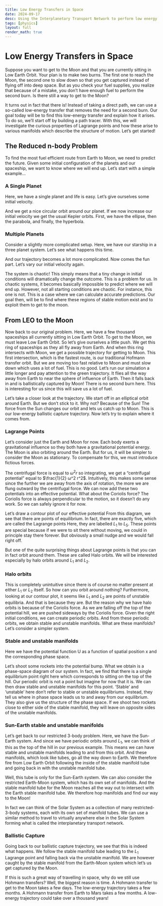 ```yaml
---
title: Low Energy Transfers in Space
date: 2024-09-17
desc: Using the Interplanetary Transport Network to perform low energy transfers in space.
tags: [physics]
layout: full
render_math: true
---
```


<SlideShow>
<Slide>

<div class="max-w-prose mx-auto">
  <!--NOTE: Keep this synchronised with the post date-->
  <ShowDate date="2024-09-17" />
</div>

# Low Energy Transfers in Space

Suppose you want to get to the Moon and that you are currently sitting in
Low Earth Orbit. Your plan is to make two burns. The first one to reach the
Moon, the second one to slow down so that you get captured instead of flying
off into deep space. But as you check your fuel supplies, you realize that
because of a mistake, you don’t have enough fuel to perform the second burn.
Is there still a way to get to the Moon?

It turns out in fact that there is! Instead of taking a direct path, we can
use a so-called low-energy transfer that removes the need for a second burn.
Our goal today will be to find this low-energy transfer and explain how it
arises. To do so, we’ll start off by building a path tracer. With this, we
will investigate the curious properties of Lagrange points and how these arise
to various manifolds which describe the structure of motion. Let’s get
started!

</Slide>

<Slide kind="split" video_json="/posts/2024/low-energy-transfers/slides/SinglePlanet.json">
<SlideSegment>

## The Reduced n-body Problem

To find the most fuel efficient route from Earth to Moon, we need to predict the future. Given some initial configuration of the planets and our spaceship, we want to know where we will end up. <NextSegmentLink>Let’s start with a simple example...</NextSegmentLink>

</SlideSegment>
<SlideSegment>

### A Single Planet

Here, we have a single planet and life is easy. <NextSegmentLink>Let’s give ourselves some initial velocity.</NextSegmentLink>

</SlideSegment>
<SlideSegment>

And we get a nice circular orbit around our planet. If we now increase our
initial velocity we get the usual Kepler orbits. First, we have the ellipse,
then the parabola, and finally, the hyperbola.

</SlideSegment>
</Slide>

<Slide kind="split" video_json="/posts/2024/low-energy-transfers/slides/MultiPlanet.json">
<SlideSegment>

### Multiple Planets

Consider a slightly more complicated setup. Here, we have our starship in a three planet system. <NextSegmentLink>Let’s see what happens this time.</NextSegmentLink>

</SlideSegment>
<SlideSegment>

And our trajectory becomes a lot more complicated. Now comes the fun part. <NextSegmentLink>Let’s vary our initial velocity again.</NextSegmentLink>

</SlideSegment>
<SlideSegment>

The system is chaotic! This simply means that a tiny change in initial conditions will dramatically change the outcome. This is a problem for us. In chaotic systems, it becomes basically impossible to predict where we will end up. However, not all starting conditions are chaotic. For instance, this one is not. This is a case where we can calculate accurate predictions. Our goal then, will be to find where these regions of stable motion exist and to exploit them to get to the moon.

</SlideSegment>
</Slide>

<Slide kind="split">

## From LEO to the Moon

Now back to our original problem. Here, we have a few thousand spaceships all currently sitting in Low Earth Orbit. To get to the Moon, we must leave Low Earth Orbit. So let’s give ourselves a little push. We get this ring of spaceships as they all fly away from Earth. And when this ring intersects with Moon, we get a possible trajectory for getting to Moon. This first intersection, which is the fastest route, is our traditional Hofmann transfer orbit. But we are moving too fast relative to Moon and must slow down which uses a lot of fuel. This is no good.
Let’s run our simulation a little longer and pay attention to the green trajectory. It flies all the way away from Earth to near the sphere of influence of Earth. Then it falls back in and is ballistically captured by Moon! There is no second burn here. This is interesting for us since this will save us a lot of fuel.

Let’s take a closer look at the trajectory. We start off in an elliptical orbit around Earth. But we don’t stick to it. Why not? Because of the Sun! The force from the Sun changes our orbit and lets us catch up to Moon.
This is our low-energy ballistic capture trajectory. Now let’s try to explain where it comes from.

</Slide>

<Slide kind="split">

### Lagrange Points

Let’s consider just the Earth and Moon for now. Each body exerts a gravitational influence so they both have a gravitational potential energy. The Moon is also orbiting around the Earth. But for us, it will be simpler to consider the Moon as stationary. To compensate for this, we must introduce fictious forces.

The centrifugal force is equal to $ω^2 r$ so integrating, we get a “centrifugal potential” equal to $\frac{1}{2} ω^2 r^2$. Intuitively, this makes some sense since the further we are away from the axis of rotation, the more we are flung outward by the centrifugal force.
We can now add these two potentials into an effective potential. What about the Coriolis force? The Coriolis force is always perpendicular to the motion, so it doesn’t do any work. So we can safely ignore it for now.

Let’s draw a contour plot of our effective potential From this diagram, we see that there are points of equilibrium. In fact, there are exactly five, which are called the Lagrange points Here, they are labelled $L_1$ to $L_5$. These points are special because if we were to sit there without moving, we could in principle stay there forever. But obviously a small nudge and we would fall right off.

But one of the quite surprising things about Lagrange points is that you can in fact orbit around them. These are called Halo orbits. We will be interested especially by halo orbits around $L_1$ and $L_2$.

</Slide>

<Slide kind="split">

### Halo orbits

This is completely unintuitive since there is of course no matter present at either $L_1$ or $L_2$ itself. So how can you orbit around nothing? Furthermore, looking at our contour plot, it seems like $L_1$ and $L_2$ are points of unstable equilibria. And that is because they are. But the reason why we have halo orbits is because of the Coriolis force. As we are falling off the top of the potential hill, we are pushed sideways by the Coriolis force. Given the right initial conditions, we can create periodic orbits. And from these periodic orbits, we obtain stable and unstable manifolds. What are these manifolds? Let’s consider a simpler system.

</Slide>

<Slide kind="split">

### Stable and unstable manifolds

Here we have the potential function U as a function of spatial position x and the corresponding phase space.

Let’s shoot some rockets into the potential bump. What we obtain is a phase-space diagram of our system. In fact, we find that there is a single equilibrium point right here which corresponds to sitting on the top of the hill. Our periodic orbit is not a point but imagine for now that it is. We can then draw stable and unstable manifolds for this point. ‘Stable’ and ‘unstable’ here don’t refer to stable or unstable equilibriums. Instead, they tell us where in phase space leads us to and away from our equilibrium. They also give us the structure of the phase space. If we shoot two rockets close to either side of the stable manifold, they will leave on opposite sides of the unstable manifolds.

</Slide>

<Slide kind="split">

### Sun-Earth stable and unstable manifolds

Let’s get back to our restricted 3-body problem. Here, we have the Sun-Earth system. And since we have periodic orbits around $L_1$, we can think of this as the top of the hill in our previous example. This means we can have stable and unstable manifolds leading to and from this orbit. And these manifolds, which look like tubes, go all the way down to Earth. We therefore fire from Low Earth Orbit following the inside of the stable manifold tube and going back in with the unstable manifold tube.

Well, this tube is only for the Sun-Earth system. We can also consider the restricted Earth-Moon system, which has its own set of manifolds. And the stable manifold tube for the Moon reaches all the way out to intersect with the Earth stable manifold tube. We therefore hop manifolds and find our way to the Moon!

In fact we can think of the Solar System as a collection of many restricted-3-body systems, each with its own set of manifold tubes. We can use a similar method to travel to virtually anywhere else in the Solar System forming what is called the interplanetary transport network.

</Slide>

<Slide kind="split">

### Ballistic Capture

Going back to our ballistic capture trajectory, we see that this is indeed what happens. We follow the stable manifold tube leading to the $L_1$ Lagrange point and falling back via the unstable manifold. We are however caught by the stable manifold from the Earth-Moon system which let’s us get captured by the Moon.

If this is such a great way of travelling in space, why do we still use Hohmann transfers? Well, the biggest reason is time. A Hohmann transfer to get to the Moon takes a few days. The low-energy trajectory takes a few months. A Hohmann transfer from Earth to Mars takes a few months. A low-energy trajectory could take over a thousand years!

</Slide>
</SlideShow>
